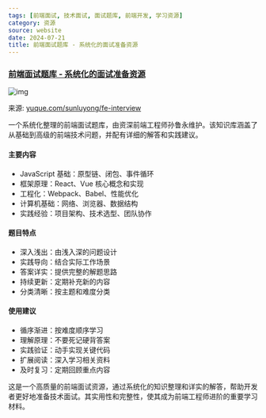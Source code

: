```yaml
---
tags: [前端面试, 技术面试, 面试题库, 前端开发, 学习资源]
category: 资源
source: website
date: 2024-07-21
title: 前端面试题库 - 系统化的面试准备资源
---
```


### [前端面试题库 - 系统化的面试准备资源](https://www.yuque.com/sunluyong/fe-interview)

![img](https://img.mengpeng.tech/i/2024/12/08/67558fafb3141.webp)

来源: [yuque.com/sunluyong/fe-interview](https://www.yuque.com/sunluyong/fe-interview)

一个系统化整理的前端面试题库，由资深前端工程师孙鲁永维护。该知识库涵盖了从基础到高级的前端技术问题，并配有详细的解答和实践建议。

#### 主要内容
- JavaScript 基础：原型链、闭包、事件循环
- 框架原理：React、Vue 核心概念和实现
- 工程化：Webpack、Babel、性能优化
- 计算机基础：网络、浏览器、数据结构
- 实践经验：项目架构、技术选型、团队协作

#### 题目特点
- 深入浅出：由浅入深的问题设计
- 实践导向：结合实际工作场景
- 答案详实：提供完整的解题思路
- 持续更新：定期补充新的内容
- 分类清晰：按主题和难度分类

#### 使用建议
- 循序渐进：按难度顺序学习
- 理解原理：不要死记硬背答案
- 实践验证：动手实现关键代码
- 扩展阅读：深入学习相关资料
- 及时复习：定期回顾重点内容

这是一个高质量的前端面试资源，通过系统化的知识整理和详实的解答，帮助开发者更好地准备技术面试。其实用性和完整性，使其成为前端工程师进阶的重要学习材料。 
